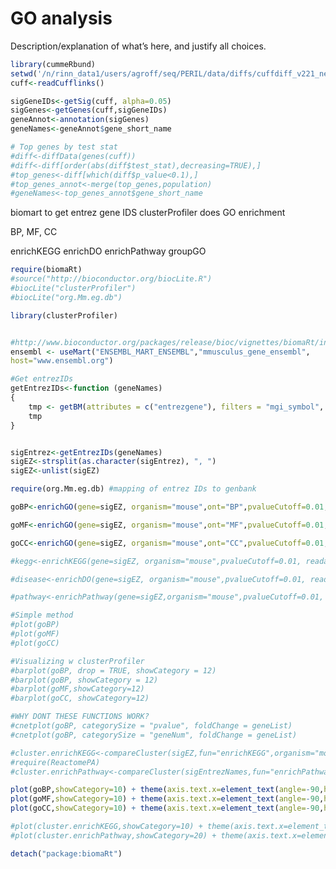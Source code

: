 GO analysis 
========================================================

Description/explanation of what's here, and justify all choices. 

```r
library(cummeRbund)
setwd('/n/rinn_data1/users/agroff/seq/PERIL/data/diffs/cuffdiff_v221_newgtf/whole_brain/')
cuff<-readCufflinks()

sigGeneIDs<-getSig(cuff, alpha=0.05)
sigGenes<-getGenes(cuff,sigGeneIDs)
geneAnnot<-annotation(sigGenes)
geneNames<-geneAnnot$gene_short_name

# Top genes by test stat
#diff<-diffData(genes(cuff))
#diff<-diff[order(abs(diff$test_stat),decreasing=TRUE),]
#top_genes<-diff[which(diff$p_value<0.1),]
#top_genes_annot<-merge(top_genes,population)
#geneNames<-top_genes_annot$gene_short_name

```

biomart to get entrez gene IDS
clusterProfiler does GO enrichment 

BP, MF, CC

enrichKEGG
enrichDO
enrichPathway
groupGO


```r

require(biomaRt)
#source("http://bioconductor.org/biocLite.R")
#biocLite("clusterProfiler")
#biocLite("org.Mm.eg.db")

library(clusterProfiler)


#http://www.bioconductor.org/packages/release/bioc/vignettes/biomaRt/inst/doc/biomaRt.pdf
ensembl <- useMart("ENSEMBL_MART_ENSEMBL","mmusculus_gene_ensembl", 
host="www.ensembl.org")

#Get entrezIDs
getEntrezIDs<-function (geneNames)
{
    tmp <- getBM(attributes = c("entrezgene"), filters = "mgi_symbol", values = geneNames, mart = ensembl)
    tmp
}


sigEntrez<-getEntrezIDs(geneNames)
sigEZ<-strsplit(as.character(sigEntrez), ", ")
sigEZ<-unlist(sigEZ)

require(org.Mm.eg.db) #mapping of entrez IDs to genbank

```


```r

goBP<-enrichGO(gene=sigEZ, organism="mouse",ont="BP",pvalueCutoff=0.01,readable=T)

goMF<-enrichGO(gene=sigEZ, organism="mouse",ont="MF",pvalueCutoff=0.01,readable=T)

goCC<-enrichGO(gene=sigEZ, organism="mouse",ont="CC",pvalueCutoff=0.01,readable=T)

#kegg<-enrichKEGG(gene=sigEZ, organism="mouse",pvalueCutoff=0.01, readable=T)

#disease<-enrichDO(gene=sigEZ, organism="mouse",pvalueCutoff=0.01, readable=T)

#pathway<-enrichPathway(gene=sigEZ,organism="mouse",pvalueCutoff=0.01, readable=T)

```

```r
#Simple method
#plot(goBP)
#plot(goMF)
#plot(goCC)

#Visualizing w clusterProfiler
#barplot(goBP, drop = TRUE, showCategory = 12)
#barplot(goBP, showCategory = 12)
#barplot(goMF,showCategory=12)
#barplot(goCC, showCategory=12)

#WHY DONT THESE FUNCTIONS WORK? 
#cnetplot(goBP, categorySize = "pvalue", foldChange = geneList)
#cnetplot(goBP, categorySize = "geneNum", foldChange = geneList)

#cluster.enrichKEGG<-compareCluster(sigEZ,fun="enrichKEGG",organism="mouse",qvalueCutoff=0.01)
#require(ReactomePA)
#cluster.enrichPathway<-compareCluster(sigEntrezNames,fun="enrichPathway",qvalueCutoff=0.01)

plot(goBP,showCategory=10) + theme(axis.text.x=element_text(angle=-90,hjust=0)) + ggtitle("Enriched BP")
plot(goMF,showCategory=10) + theme(axis.text.x=element_text(angle=-90,hjust=0)) + ggtitle("Enriched MF")
plot(goCC,showCategory=10) + theme(axis.text.x=element_text(angle=-90,hjust=0)) + ggtitle("Enriched CC")

#plot(cluster.enrichKEGG,showCategory=10) + theme(axis.text.x=element_text(angle=-90,hjust=0)) + ggtitle("Enriched KEGG")
#plot(cluster.enrichPathway,showCategory=20) + theme(axis.text.x=element_text(angle=-90,hjust=0)) + ggtitle("Enriched Reactome")

detach("package:biomaRt")

```